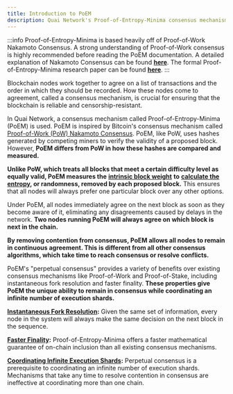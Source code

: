 ```yaml
---
title: Introduction to PoEM
description: Quai Network's Proof-of-Entropy-Minima consensus mechanism.
---
```


:::info
Proof-of-Entropy-Minima is based heavily off of Proof-of-Work Nakamoto Consensus. A strong understanding of Proof-of-Work consensus is highly recommended before reading the PoEM documentation. A detailed explanation of Nakamoto Consensus can be found [**here**](https://courses.grainger.illinois.edu/ece598pv/sp2021/lectureslides2021/ECE_598_PV_course_notes3.pdf). The formal Proof-of-Entropy-Minima research paper can be found [**here**](https://arxiv.org/abs/2303.04305).
:::

Blockchain nodes work together to agree on a list of transactions and the order in which they should be recorded. How these nodes come to agreement, called a consensus mechanism, is crucial for ensuring that the blockchain is reliable and censorship-resistant.

In Quai Network, a consensus mechanism called Proof-of-Entropy-Minima (PoEM) is used. PoEM is inspired by Bitcoin's consensus mechanism called [Proof-of-Work (PoW) Nakamoto Consensus](https://bitcoin.org/bitcoin.pdf). PoEM, like PoW, uses hashes generated by competing miners to verify the validity of a proposed block. However, **PoEM differs from PoW in how these hashes are compared and measured.**

**Unlike PoW, which treats all blocks that meet a certain difficulty level as equally valid, PoEM measures the** [**intrinsic block weight**](/learn/advanced-introduction/poem/instant-fork-resolution/intrinsic-block-weight.md) **to** [**calculate the entropy**](learn/advanced-introduction/poem/instant-fork-resolution/calc-total-entropy.md)**, or randomness, removed by each proposed block.** This ensures that all nodes will always prefer one particular block over any other options.

Under PoEM, all nodes immediately agree on the next block as soon as they become aware of it, eliminating any disagreements caused by delays in the network. **Two nodes running PoEM will always agree on which block is next in the chain.**

**By removing contention from consensus, PoEM allows all nodes to remain in continuous agreement. This is different from all other consensus algorithms, which take time to reach consensus or resolve conflicts.**

PoEM's "perpetual consensus" provides a variety of benefits over existing consensus mechanisms like Proof-of-Work and Proof-of-Stake, including instantaneous fork resolution and faster finality. **These properties give PoEM the unique ability to remain in consensus while coordinating an infinite number of execution shards.**

[**Instantaneous Fork Resolution**](/learn/advanced-introduction/poem/instant-fork-resolution/instant-fork-resolution.md)**:** Given the same set of information, every node in the system will always make the same decision on the next block in the sequence.

[**Faster Finality**](/learn/advanced-introduction/poem/finality/finality.md)**:** Proof-of-Entropy-Minima offers a faster mathematical guarantee of on-chain inclusion than all existing consensus mechanisms.

[**Coordinating Infinite Execution Shards**](/learn/advanced-introduction/poem/infinite-execution-shards/infinite-execution-shards.md)**:** Perpetual consensus is a prerequisite to coordinating an infinite number of execution shards. Mechanisms that take any time to resolve contention in consensus are ineffective at coordinating more than one chain.
